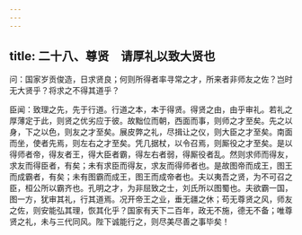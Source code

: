 ```yaml
---
---
---
```

title: 二十八、尊贤　请厚礼以致大贤也
---



问：国家岁贡俊造，日求贤良；何则所得者率寻常之才，所来者非师友之佐？岂时无大贤乎？将求之不得其道乎？

臣闻：致理之先，先于行道。行道之本，本于得贤。得贤之由，由乎审礼。若礼之厚薄定于此，则贤之优劣应于彼。故黜位而朝，西面而事，则师之才至矣。先之以身，下之以色，则友之才至矣。展皮弊之礼，尽揖让之仪，则大臣之才至矣。南面而坐，使者先焉，则左右之才至矣。凭几据杖，以令召焉，则厮役之才至矣。是以得师者帝，得友者王，得大臣者霸，得左右者弱，得厮役者乱。然则求师而得友，求友而得臣者，有矣；未有求臣而得友，求友而得师者也。是故图帝而成王，图王而成霸者，有矣；未有图霸而成王，图王而成帝者也。夫以夷吾之贤，为不可召之臣，桓公所以霸齐也。孔明之才，为非屈致之士，刘氏所以图蜀也。夫欲霸一国，图一方，犹审其礼，行其道焉。况开帝王之业，垂无疆之休；苟无尊贤之风，师友之佐，则安能弘其理，恢其化乎？国家有天下二百年，政无不施，德无不备；唯尊贤之礼，未与三代同风。陛下诚能行之，则尽美尽善之事毕矣！
